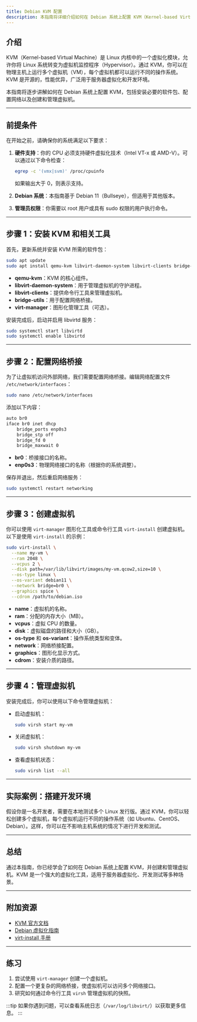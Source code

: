 ```yaml
---
title: Debian KVM 配置
description: 本指南将详细介绍如何在 Debian 系统上配置 KVM（Kernel-based Virtual Machine），帮助初学者掌握虚拟化技术的基础知识。
---
```


## 介绍

KVM（Kernel-based Virtual Machine）是 Linux 内核中的一个虚拟化模块，允许你将 Linux 系统转变为虚拟机监控程序（Hypervisor）。通过 KVM，你可以在物理主机上运行多个虚拟机（VM），每个虚拟机都可以运行不同的操作系统。KVM 是开源的，性能优异，广泛用于服务器虚拟化和开发环境。

本指南将逐步讲解如何在 Debian 系统上配置 KVM，包括安装必要的软件包、配置网络以及创建和管理虚拟机。

---

## 前提条件

在开始之前，请确保你的系统满足以下要求：

1. **硬件支持**：你的 CPU 必须支持硬件虚拟化技术（Intel VT-x 或 AMD-V）。可以通过以下命令检查：
   ```bash
   egrep -c '(vmx|svm)' /proc/cpuinfo
   ```
   如果输出大于 0，则表示支持。

2. **Debian 系统**：本指南基于 Debian 11（Bullseye），但适用于其他版本。

3. **管理员权限**：你需要以 root 用户或具有 sudo 权限的用户执行命令。

---

## 步骤 1：安装 KVM 和相关工具

首先，更新系统并安装 KVM 所需的软件包：

```bash
sudo apt update
sudo apt install qemu-kvm libvirt-daemon-system libvirt-clients bridge-utils virt-manager
```

- **qemu-kvm**：KVM 的核心组件。
- **libvirt-daemon-system**：用于管理虚拟机的守护进程。
- **libvirt-clients**：提供命令行工具来管理虚拟机。
- **bridge-utils**：用于配置网络桥接。
- **virt-manager**：图形化管理工具（可选）。

安装完成后，启动并启用 libvirtd 服务：

```bash
sudo systemctl start libvirtd
sudo systemctl enable libvirtd
```

---

## 步骤 2：配置网络桥接

为了让虚拟机访问外部网络，我们需要配置网络桥接。编辑网络配置文件 `/etc/network/interfaces`：

```bash
sudo nano /etc/network/interfaces
```

添加以下内容：

```bash
auto br0
iface br0 inet dhcp
    bridge_ports enp0s3
    bridge_stp off
    bridge_fd 0
    bridge_maxwait 0
```

- **br0**：桥接接口的名称。
- **enp0s3**：物理网络接口的名称（根据你的系统调整）。

保存并退出，然后重启网络服务：

```bash
sudo systemctl restart networking
```

---

## 步骤 3：创建虚拟机

你可以使用 `virt-manager` 图形化工具或命令行工具 `virt-install` 创建虚拟机。以下是使用 `virt-install` 的示例：

```bash
sudo virt-install \
  --name my-vm \
  --ram 2048 \
  --vcpus 2 \
  --disk path=/var/lib/libvirt/images/my-vm.qcow2,size=10 \
  --os-type linux \
  --os-variant debian11 \
  --network bridge=br0 \
  --graphics spice \
  --cdrom /path/to/debian.iso
```

- **name**：虚拟机的名称。
- **ram**：分配的内存大小（MB）。
- **vcpus**：虚拟 CPU 的数量。
- **disk**：虚拟磁盘的路径和大小（GB）。
- **os-type** 和 **os-variant**：操作系统类型和变体。
- **network**：网络桥接配置。
- **graphics**：图形化显示方式。
- **cdrom**：安装介质的路径。

---

## 步骤 4：管理虚拟机

安装完成后，你可以使用以下命令管理虚拟机：

- 启动虚拟机：
  ```bash
  sudo virsh start my-vm
  ```
- 关闭虚拟机：
  ```bash
  sudo virsh shutdown my-vm
  ```
- 查看虚拟机状态：
  ```bash
  sudo virsh list --all
  ```

---

## 实际案例：搭建开发环境

假设你是一名开发者，需要在本地测试多个 Linux 发行版。通过 KVM，你可以轻松创建多个虚拟机，每个虚拟机运行不同的操作系统（如 Ubuntu、CentOS、Debian）。这样，你可以在不影响主机系统的情况下进行开发和测试。

---

## 总结

通过本指南，你已经学会了如何在 Debian 系统上配置 KVM，并创建和管理虚拟机。KVM 是一个强大的虚拟化工具，适用于服务器虚拟化、开发测试等多种场景。

---

## 附加资源

- [KVM 官方文档](https://www.linux-kvm.org/page/Main_Page)
- [Debian 虚拟化指南](https://wiki.debian.org/Virtualization)
- [virt-install 手册](https://linux.die.net/man/1/virt-install)

---

## 练习

1. 尝试使用 `virt-manager` 创建一个虚拟机。
2. 配置一个更复杂的网络桥接，使虚拟机可以访问多个网络接口。
3. 研究如何通过命令行工具 `virsh` 管理虚拟机的快照。

:::tip
如果你遇到问题，可以查看系统日志（`/var/log/libvirt/`）以获取更多信息。
:::
